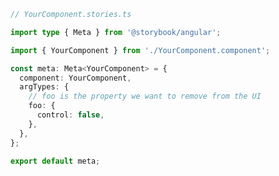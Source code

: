```ts
// YourComponent.stories.ts

import type { Meta } from '@storybook/angular';

import { YourComponent } from './YourComponent.component';

const meta: Meta<YourComponent> = {
  component: YourComponent,
  argTypes: {
    // foo is the property we want to remove from the UI
    foo: {
      control: false,
    },
  },
};

export default meta;
```
